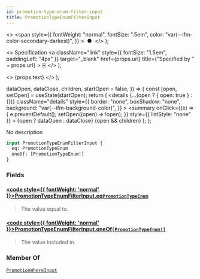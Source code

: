 ```yaml
---
id: promotion-type-enum-filter-input
title: PromotionTypeEnumFilterInput
---
```


  <>
    <span
      style={{
        fontWeight: "normal",
        fontSize: ".5em",
        color: "var(--ifm-color-secondary-darkest)",
      }}
    >
      &nbsp;●&nbsp;
    </span>
  </>
);

  <>
    Specification
    <a
      className="link"
      style={{ fontSize: "1.5em", paddingLeft: "4px" }}
      target="\_blank"
      href={props.url}
      title={"Specified by " + props.url}
    >
      ⎘
    </a>
  </>
);

  <>
    <span className={props.class}>{props.text}</span>
  </>
);


  dataOpen,
  dataClose,
  children,
  startOpen = false,
}) => {
  const [open, setOpen] = useState(startOpen);
  return (
    <details
      {...(open ? { open: true } : {})}
      className="details"
      style={{
        border: "none",
        boxShadow: "none",
        background: "var(--ifm-background-color)",
      }}
    >
      <summary
        onClick={(e) => {
          e.preventDefault();
          setOpen((open) => !open);
        }}
        style={{ listStyle: "none" }}
      >
        {open ? dataOpen : dataClose}
      </summary>
      {open && children}
    </details>
  );
};

No description

```graphql
input PromotionTypeEnumFilterInput {
  eq: PromotionTypeEnum
  oneOf: [PromotionTypeEnum!]
}
```

### Fields

#### [<code style={{ fontWeight: 'normal' }}>PromotionTypeEnumFilterInput.<b>eq</b></code>](#)<Bullet />[`PromotionTypeEnum`](../../../api-reference/discounts/enums/promotion-type-enum) <Badge class="badge badge--secondary" text="enum"/> <Badge class="badge badge--secondary" text="discounts"/>

> The value equal to.

#### [<code style={{ fontWeight: 'normal' }}>PromotionTypeEnumFilterInput.<b>oneOf</b></code>](#)<Bullet />[`[PromotionTypeEnum!]`](../../../api-reference/discounts/enums/promotion-type-enum) <Badge class="badge badge--secondary" text="list"/> <Badge class="badge badge--secondary" text="enum"/> <Badge class="badge badge--secondary" text="discounts"/>

> The value included in.

### Member Of

[`PromotionWhereInput`](../../../api-reference/discounts/inputs/promotion-where-input) <Badge class="badge badge--secondary" text="input"/>
